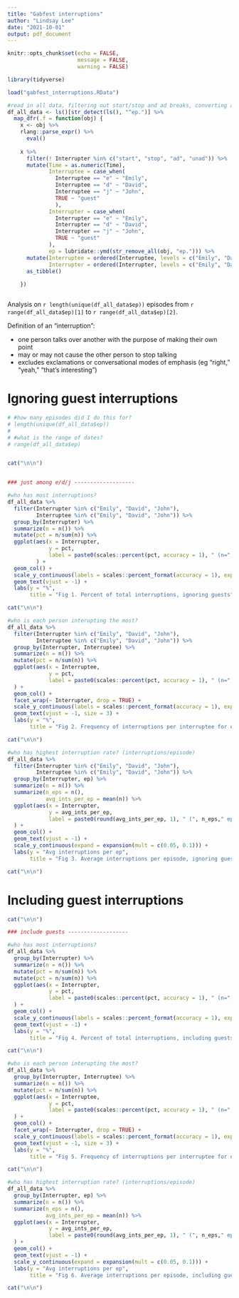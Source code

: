 ```yaml
---
title: "Gabfest interruptions"
author: "Lindsay Lee"
date: "2021-10-01"
output: pdf_document
---
```


```r
knitr::opts_chunk$set(echo = FALSE,
                      message = FALSE,
                      warning = FALSE)
```

```r
library(tidyverse)

load("gabfest_interruptions.RData")

#read in all data, filtering out start/stop and ad breaks, converting all non-emily, david, john to "guest"
df_all_data <- ls()[str_detect(ls(), "^ep.")] %>% 
  map_dfr(.f = function(obj) {
    x <- obj %>% 
    rlang::parse_expr() %>% 
      eval() 
    
    x %>% 
      filter(! Interrupter %in% c("start", "stop", "ad", "unad")) %>% 
      mutate(Time = as.numeric(Time),
             Interruptee = case_when(
               Interruptee == "e" ~ "Emily",
               Interruptee == "d" ~ "David",
               Interruptee == "j" ~ "John",
               TRUE ~ "guest"
               ),
             Interrupter = case_when(
               Interrupter == "e" ~ "Emily",
               Interrupter == "d" ~ "David",
               Interrupter == "j" ~ "John",
               TRUE ~ "guest"
             ),
             ep = lubridate::ymd(str_remove_all(obj, "ep."))) %>% 
      mutate(Interruptee = ordered(Interruptee, levels = c("Emily", "David", "John", "guest")),
             Interrupter = ordered(Interrupter, levels = c("Emily", "David", "John", "guest"))) %>% 
      as_tibble()
  
    }) 



```


Analysis on `r length(unique(df_all_data$ep))` episodes from `r range(df_all_data$ep)[1]` to `r range(df_all_data$ep)[2]`.

Definition of an "interruption": 

* one person talks over another with the purpose of making their own point
* may or may not cause the other person to stop talking
* excludes exclamations or conversational modes of emphasis (eg "right," "yeah," "that's interesting")


# Ignoring guest interruptions

```r


# #how many episodes did I do this for? 
# length(unique(df_all_data$ep))
# 
# #what is the range of dates?
# range(df_all_data$ep)


cat("\n\n")


### just among e/d/j -------------------

#who has most interruptions?
df_all_data %>% 
  filter(Interrupter %in% c("Emily", "David", "John"),
         Interruptee %in% c("Emily", "David", "John")) %>%
  group_by(Interrupter) %>% 
  summarize(n = n()) %>% 
  mutate(pct = n/sum(n)) %>% 
  ggplot(aes(x = Interrupter, 
             y = pct, 
             label = paste0(scales::percent(pct, accuracy = 1), " (n=",n,")" ))
         ) +
  geom_col() +
  scale_y_continuous(labels = scales::percent_format(accuracy = 1), expand = expansion(mult = c(0.05, 0.1))) +
  geom_text(vjust = -1) + 
  labs(y = "%",
       title = "Fig 1. Percent of total interruptions, ignoring guests")

cat("\n\n")

#who is each person interupting the most? 
df_all_data %>% 
  filter(Interrupter %in% c("Emily", "David", "John"),
         Interruptee %in% c("Emily", "David", "John")) %>%
  group_by(Interrupter, Interruptee) %>% 
  summarize(n = n()) %>% 
  mutate(pct = n/sum(n)) %>% 
  ggplot(aes(x = Interruptee, 
             y = pct, 
             label = paste0(scales::percent(pct, accuracy = 1), " (n=",n,")" ))
  ) +
  geom_col() +
  facet_wrap(~ Interrupter, drop = TRUE) +
  scale_y_continuous(labels = scales::percent_format(accuracy = 1), expand = expansion(mult = c(0.05, 0.15))) +
  geom_text(vjust = -1, size = 3) + 
  labs(y = "%",
       title = "Fig 2. Frequency of interruptions per interruptee for each interrupter, \nignoring guests")

cat("\n\n")

#who has highest interruption rate? (interruptions/episode)
df_all_data %>% 
  filter(Interrupter %in% c("Emily", "David", "John"),
         Interruptee %in% c("Emily", "David", "John")) %>%
  group_by(Interrupter, ep) %>% 
  summarize(n = n()) %>% 
  summarize(n_eps = n(),
            avg_ints_per_ep = mean(n)) %>% 
  ggplot(aes(x = Interrupter, 
             y = avg_ints_per_ep, 
             label = paste0(round(avg_ints_per_ep, 1), " (", n_eps," eps)" ))
  ) +
  geom_col() +
  geom_text(vjust = -1) + 
  scale_y_continuous(expand = expansion(mult = c(0.05, 0.1))) +
  labs(y = "Avg interruptions per ep",
       title = "Fig 3. Average interruptions per episode, ignoring guests")

cat("\n\n")


```

# Including guest interruptions

```r

cat("\n\n")

### include guests -------------------

#who has most interruptions?
df_all_data %>% 
  group_by(Interrupter) %>% 
  summarize(n = n()) %>% 
  mutate(pct = n/sum(n)) %>% 
  mutate(pct = n/sum(n)) %>% 
  ggplot(aes(x = Interrupter, 
             y = pct, 
             label = paste0(scales::percent(pct, accuracy = 1), " (n=",n,")" ))
  ) +
  geom_col() +
  scale_y_continuous(labels = scales::percent_format(accuracy = 1), expand = expansion(mult = c(0.05, 0.1))) +
  geom_text(vjust = -1) + 
  labs(y = "%",
       title = "Fig 4. Percent of total interruptions, including guests")

cat("\n\n")

#who is each person interupting the most? 
df_all_data %>% 
  group_by(Interrupter, Interruptee) %>% 
  summarize(n = n()) %>% 
  mutate(pct = n/sum(n)) %>% 
  ggplot(aes(x = Interruptee, 
             y = pct, 
             label = paste0(scales::percent(pct, accuracy = 1), " (n=",n,")" ))
  ) +
  geom_col() +
  facet_wrap(~ Interrupter, drop = TRUE) +
  scale_y_continuous(labels = scales::percent_format(accuracy = 1), expand = expansion(mult = c(0.05, 0.15))) +
  geom_text(vjust = -1, size = 3) + 
  labs(y = "%",
       title = "Fig 5. Frequency of interruptions per interruptee for each interrupter, \nincluding guests")

cat("\n\n")

#who has highest interruption rate? (interruptions/episode)
df_all_data %>% 
  group_by(Interrupter, ep) %>% 
  summarize(n = n()) %>% 
  summarize(n_eps = n(),
            avg_ints_per_ep = mean(n)) %>% 
  ggplot(aes(x = Interrupter, 
             y = avg_ints_per_ep, 
             label = paste0(round(avg_ints_per_ep, 1), " (", n_eps," eps)" ))
  ) +
  geom_col() +
  geom_text(vjust = -1) + 
  scale_y_continuous(expand = expansion(mult = c(0.05, 0.1))) +
  labs(y = "Avg interruptions per ep",
       title = "Fig 6. Average interruptions per episode, including guests")

cat("\n\n")
```

